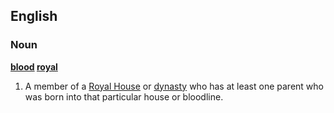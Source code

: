 ==English==
===Noun===
'''[[blood]] [[royal]]'''

#A member of a [[Royal House]] or [[dynasty]] who has at least one parent who was born into that particular house or bloodline.